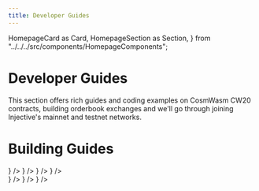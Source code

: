 ```yaml
---
title: Developer Guides
---
```


  HomepageCard as Card,
  HomepageSection as Section,
} from "../../../src/components/HomepageComponents";



# Developer Guides

This section offers rich guides and coding examples on CosmWasm CW20 contracts, building orderbook exchanges and we'll go  through joining Injective's mainnet and testnet networks.
# Building Guides


<Section title="Guides to get you started building on Injective." id="guides" hasSubSections >
  <Section title= "">
   <Card
      title="Build your DEX on Injective"
      description="This document describes how to build an orderbook exchange."
      to="./exchange/"
      icon={<BuilddexIcon />}
   /> 
    <Card
      title="CosmWasm on Injective"
      description="This document describes how to build a dApp using CosmWasm."
      to="./cosmwasm-dapps/"
      icon={<CosmwasmIcon />}
    /> 
    <Card
      title="Injective Hackathon 2023" 
      description="Video guides and workshops from the Injective tech team."
      to="https://www.youtube.com/playlist?list=PLTS_stt4XpDC3isu2cnBGpfviy3y7_Egu"
      icon={<YoutubeIcon />}
    />
    <Card
      title="Native Token Launch on Injective" 
      description="This document describes how to launch a native token on Injective"
      to="./token_launch/"
      icon={<BuilddexIcon />}
    />
    </Section>
</Section>



<Section title="Run a Node Guides" id="web-sdks" hasSubSections >
  <Section title= "">
    <Card
      title="Mainnet Chain Upgrades"
      description="Upgrade your node to the latest update."
      to="../../nodes/Validators/mainnet/Canonical_Chain_Upgrade/canonical-chain-upgrade/"
      icon={<ChainupIcon />}
   /> 
   <Card
      title="Join Injective Mainnet"
      description="Injective tech fundamentals to start building on Injective."
      to="../../nodes/RunNode/mainnet/"
      icon={<DistributedIcon />}
   /> 
    <Card
      title="Join Injective Testnet"
      description="Set up your tools and build on Injective."
      to="../../nodes/RunNode/testnet/"
      icon={<Distributed2Icon />}
    /> 
    </Section>
</Section>
